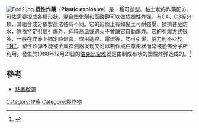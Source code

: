 {{noteTA
|T=zh-hant:塑性炸藥;zh-hans:塑胶炸药;
|1=zh-hant:塑性炸藥;zh-hans:塑胶炸药;
}}
[[File:Eod2.jpg|thumb]]
'''塑性炸藥'''（'''Plastic explosive'''）是一種可塑型、黏土狀的炸藥配方，可依需要捏成各種形狀，混合[[塑化劑|塑化劑]]和[[氯酸鉀|氯酸鉀]]可以做成塑性炸彈。有[[C4炸药|C4]]、C3等分類，其組合成分依製造法各有不同。它的形態上有如黏土可耐強壓、揉擠甚至防水，除依特定引信引爆外，純粹高溫或遇火不會讓它自動爆炸。它的引爆方式很多，一般在炸藥上插定時信管，或用遙控、電流等，均可引爆，威力則不亞於[[三硝基甲苯|TNT]]。塑性炸弹不能被金属探测器发现又可以制作成任意形状而常被恐怖分子所利用。發生於1988年12月21日的[[洛克比空难|洛克比空难]]就是由制成布状的塑性炸弹造成的。<ref name="Cooper">

{{cite book
|last=Cooper
|first=Paul W.
|title=Explosives Engineering
|origyear=1996
|publisher=Wiley-VCH
|pages=51–66
|chapter=Chapter 4: Use forms of explosives
|isbn=0-471-18636-8}}
</ref>

==參考==
*[[黏著榴彈|黏著榴彈]]
{{reflist}}
{{Weapon-stub}}
[[Category:炸藥|Category:炸藥]]
[[Category:爆炸物|Category:爆炸物]]